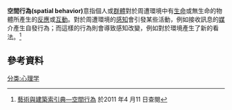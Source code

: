 '''空間行為(spatial behavior)'''意指個人或[[群體|群體]]對於周遭環境中有[[生命|生命]]或無生命的物體所產生的[[反應|反應]]或[[互動|互動]]。對於周遭環境的[[感知|感知]]會引發某些活動，例如接收訊息的[[媒|媒]]介產生自發行為；而這樣的行為則會導致感知改變，例如對於環境產生了新的看法。<ref>[http://db1x.sinica.edu.tw/caat/caat_rptcaatc.php?_op=?SUBJECT_ID:300055171 藝術與建築索引典—空間行為]{{dead link|date=2018年4月 |bot=InternetArchiveBot |fix-attempted=yes }} 於2011 年4 月11 日查閱</ref>	

==參考資料==
<references />

[[分类:心理学|分类:心理学]]